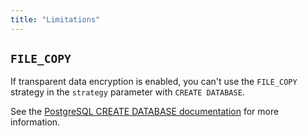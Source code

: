 ```yaml
---
title: "Limitations"
---
```


## `FILE_COPY`

If transparent data encryption is enabled, you can't use the `FILE_COPY` strategy in the `strategy` parameter with `CREATE DATABASE`. 

See the [PostgreSQL CREATE DATABASE documentation](https://www.postgresql.org/docs/15/sql-createdatabase.html) for more information.